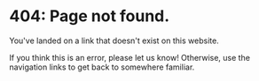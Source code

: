 
# 404: Page not found.

  You've landed on a link that doesn't exist on this website.
  
  If you think this is an error, please let us know! Otherwise, use the navigation links to get back to somewhere familiar.

